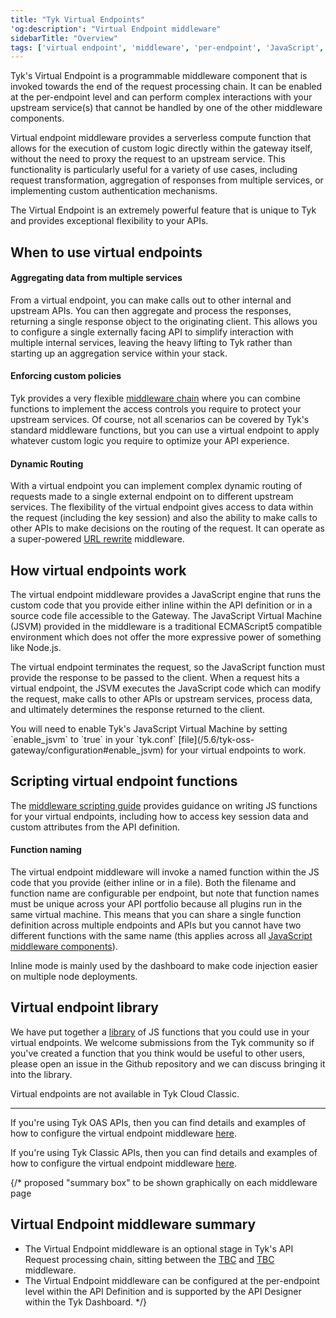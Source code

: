 ```yaml
---
title: "Tyk Virtual Endpoints"
'og:description': "Virtual Endpoint middleware"
sidebarTitle: "Overview"
tags: ['virtual endpoint', 'middleware', 'per-endpoint', 'JavaScript', 'JS']
---
```


Tyk's Virtual Endpoint is a programmable middleware component that is invoked towards the end of the request processing chain. It can be enabled at the per-endpoint level and can perform complex interactions with your upstream service(s) that cannot be handled by one of the other middleware components.

Virtual endpoint middleware provides a serverless compute function that allows for the execution of custom logic directly within the gateway itself, without the need to proxy the request to an upstream service. This functionality is particularly useful for a variety of use cases, including request transformation, aggregation of responses from multiple services, or implementing custom authentication mechanisms.

The Virtual Endpoint is an extremely powerful feature that is unique to Tyk and provides exceptional flexibility to your APIs.

## When to use virtual endpoints

#### Aggregating data from multiple services

From a virtual endpoint, you can make calls out to other internal and upstream APIs. You can then aggregate and process the responses, returning a single response object to the originating client. This allows you to configure a single externally facing API to simplify interaction with multiple internal services, leaving the heavy lifting to Tyk rather than starting up an aggregation service within your stack.

#### Enforcing custom policies

Tyk provides a very flexible [middleware chain](/5.6/concepts/middleware-execution-order) where you can combine functions to implement the access controls you require to protect your upstream services. Of course, not all scenarios can be covered by Tyk's standard middleware functions, but you can use a virtual endpoint to apply whatever custom logic you require to optimize your API experience.

#### Dynamic Routing

With a virtual endpoint you can implement complex dynamic routing of requests made to a single external endpoint on to different upstream services. The flexibility of the virtual endpoint gives access to data within the request (including the key session) and also the ability to make calls to other APIs to make decisions on the routing of the request. It can operate as a super-powered [URL rewrite](/5.6/transform-traffic/url-rewriting) middleware.

## How virtual endpoints work

The virtual endpoint middleware provides a JavaScript engine that runs the custom code that you provide either inline within the API definition or in a source code file accessible to the Gateway. The JavaScript Virtual Machine (JSVM) provided in the middleware is a traditional ECMAScript5 compatible environment which does not offer the more expressive power of something like Node.js.

The virtual endpoint terminates the request, so the JavaScript function must provide the response to be passed to the client. When a request hits a virtual endpoint, the JSVM executes the JavaScript code which can modify the request, make calls to other APIs or upstream services, process data, and ultimately determines the response returned to the client.


<Note>
You will need to enable Tyk's JavaScript Virtual Machine by setting `enable_jsvm` to `true` in your `tyk.conf` [file](/5.6/tyk-oss-gateway/configuration#enable_jsvm) for your virtual endpoints to work.
</Note>


## Scripting virtual endpoint functions

The [middleware scripting guide](/5.6/plugins/supported-languages/javascript-middleware/middleware-scripting-guide) provides guidance on writing JS functions for your virtual endpoints, including how to access key session data and custom attributes from the API definition.

#### Function naming

The virtual endpoint middleware will invoke a named function within the JS code that you provide (either inline or in a file). Both the filename and function name are configurable per endpoint, but note that function names must be unique across your API portfolio because all plugins run in the same virtual machine. This means that you can share a single function definition across multiple endpoints and APIs but you cannot have two different functions with the same name (this applies across all [JavaScript middleware components](/5.6/plugins/supported-languages/javascript-middleware)).

Inline mode is mainly used by the dashboard to make code injection easier on multiple node deployments.

## Virtual endpoint library

We have put together a [library](https://github.com/TykTechnologies/custom-plugins#virtual-endpoints) of JS functions that you could use in your virtual endpoints. We welcome submissions from the Tyk community so if you've created a function that you think would be useful to other users, please open an issue in the Github repository and we can discuss bringing it into the library.


<Note>
Virtual endpoints are not available in Tyk Cloud Classic.
</Note>


<hr />

If you're using Tyk OAS APIs, then you can find details and examples of how to configure the virtual endpoint middleware [here](/5.6/product-stack/tyk-gateway/middleware/virtual-endpoint-tyk-oas).

If you're using Tyk Classic APIs, then you can find details and examples of how to configure the virtual endpoint middleware [here](/5.6/product-stack/tyk-gateway/middleware/virtual-endpoint-tyk-classic).

{/* proposed "summary box" to be shown graphically on each middleware page
 ## Virtual Endpoint middleware summary
  - The Virtual Endpoint middleware is an optional stage in Tyk's API Request processing chain, sitting between the [TBC]() and [TBC]() middleware.
  - The Virtual Endpoint middleware can be configured at the per-endpoint level within the API Definition and is supported by the API Designer within the Tyk Dashboard. */}
